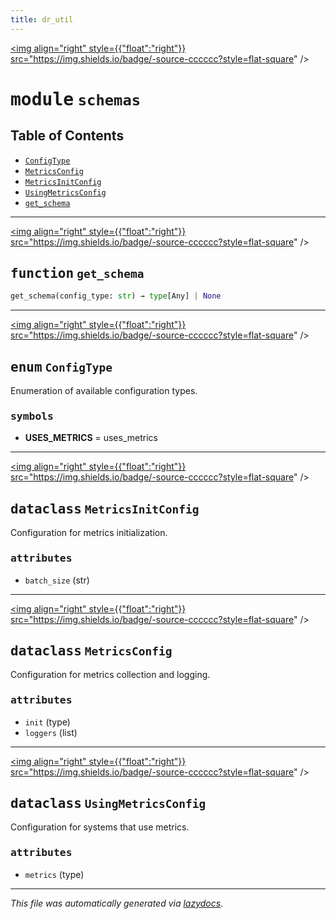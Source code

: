 ```yaml
---
title: dr_util
---
```


<a href="https://github.com/drothermel/%24%7BREPO%7D/blob/main/src/dr_util/schemas.py"><img align="right" style={{"float":"right"}} src="https://img.shields.io/badge/-source-cccccc?style=flat-square" /></a>

# <kbd>module</kbd> `schemas`



## Table of Contents
- [`ConfigType`](./dr_util.schemas#enum-configtype)
- [`MetricsConfig`](./dr_util.schemas#dataclass-metricsconfig)
- [`MetricsInitConfig`](./dr_util.schemas#dataclass-metricsinitconfig)
- [`UsingMetricsConfig`](./dr_util.schemas#dataclass-usingmetricsconfig)
- [`get_schema`](./dr_util.schemas#function-get-schema)



---

<a href="https://github.com/drothermel/%24%7BREPO%7D/blob/main/src/dr_util/schemas.py#L14"><img align="right" style={{"float":"right"}} src="https://img.shields.io/badge/-source-cccccc?style=flat-square" /></a>

## <kbd>function</kbd> `get_schema`

```python
get_schema(config_type: str) → type[Any] | None
```





---

<a href="https://github.com/drothermel/%24%7BREPO%7D/blob/main/src/dr_util/schemas.py#L8"><img align="right" style={{"float":"right"}} src="https://img.shields.io/badge/-source-cccccc?style=flat-square" /></a>

## <kbd>enum</kbd> `ConfigType`
Enumeration of available configuration types.


### <kbd>symbols</kbd>
- **USES_METRICS** = uses_metrics




---

<a href="https://github.com/drothermel/%24%7BREPO%7D/blob/main/src/dr_util/schemas.py#L26"><img align="right" style={{"float":"right"}} src="https://img.shields.io/badge/-source-cccccc?style=flat-square" /></a>

## <kbd>dataclass</kbd> `MetricsInitConfig`
Configuration for metrics initialization.


### <kbd>attributes</kbd>
- ```batch_size``` (str)




---

<a href="https://github.com/drothermel/%24%7BREPO%7D/blob/main/src/dr_util/schemas.py#L34"><img align="right" style={{"float":"right"}} src="https://img.shields.io/badge/-source-cccccc?style=flat-square" /></a>

## <kbd>dataclass</kbd> `MetricsConfig`
Configuration for metrics collection and logging.


### <kbd>attributes</kbd>
- ```init``` (type)
- ```loggers``` (list)




---

<a href="https://github.com/drothermel/%24%7BREPO%7D/blob/main/src/dr_util/schemas.py#L48"><img align="right" style={{"float":"right"}} src="https://img.shields.io/badge/-source-cccccc?style=flat-square" /></a>

## <kbd>dataclass</kbd> `UsingMetricsConfig`
Configuration for systems that use metrics.


### <kbd>attributes</kbd>
- ```metrics``` (type)






---

_This file was automatically generated via [lazydocs](https://github.com/ml-tooling/lazydocs)._
